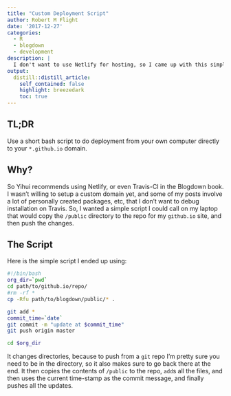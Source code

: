 ```yaml
---
title: "Custom Deployment Script"
author: Robert M Flight
date: '2017-12-27'
categories:
  - R
  - blogdown
  - development
description: |
  I don't want to use Netlify for hosting, so I came up with this simple script to deploy my blog.
output:
  distill::distill_article:
    self_contained: false
    highlight: breezedark
    toc: true
---
```


## TL;DR

Use a short bash script to do deployment from your own computer directly to your
`*.github.io` domain.

## Why?

So Yihui recommends using Netlify, or even Travis-CI in the Blogdown book. I wasn't
willing to setup a custom domain yet, and some of my posts involve a lot of personally
created packages, etc, that I don't want to debug installation on Travis. So, I wanted
a simple script I could call on my laptop that would copy the `/public` directory
to the repo for my `github.io` site, and then push the changes.

## The Script

Here is the simple script I ended up using:

```sh
#!/bin/bash
org_dir=`pwd`
cd path/to/github.io/repo/
#rm -rf *
cp -Rfu path/to/blogdown/public/* .

git add *
commit_time=`date`
git commit -m "update at $commit_time"
git push origin master

cd $org_dir
```

It changes directories, because to push from a `git` repo I'm pretty sure you
need to be in the directory, so it also makes sure to go back there at the end.
It then copies the contents of `/public` to the repo, `add`s all the files, and
then uses the current time-stamp as the commit message, and finally pushes all
the updates.
